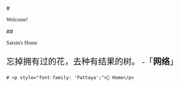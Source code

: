 
<BaseLayout title="主页">
  <BaseCard title="主页">
    <div class="flex">
      <div class="p-6">
          # <p style="font-family: 'Pattaya';">Welcome! 👋</p>
          ## <p style="font-family: 'Engravers\' Old English BT';">Satxm's Home</p>
          <p id="hitokoto" class="iUp" style="font-family: 'FZHei-B01';font-size:22px">忘掉拥有过的花，去种有结果的树。 -「<strong>网络</strong>」</p>
      </div>
    </div>

  </BaseCard>

  <BaseCard title="Home" image="/imgs/home.jpg">
  
    # <p style="font-family: 'Pattaya';">🧊 Home</p>

  </BaseCard>
</BaseLayout>
